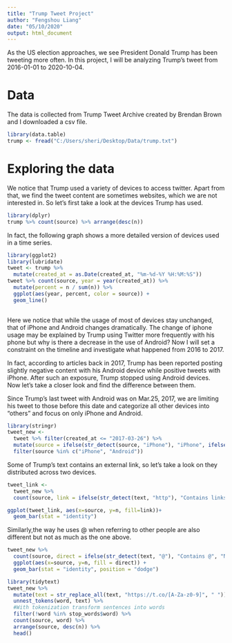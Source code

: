 ```yaml
---
title: "Trump Tweet Project"
author: "Fengshou Liang"
date: "05/10/2020"
output: html_document
---
```

 
As the US election approaches, we see President Donald Trump has been tweeting more often. In this project, I will be analyzing Trump's tweet from 2016-01-01 to 2020-10-04. 

# Data
The data is collected from Trump Tweet Archive created by Brendan Brown and I downloaded a csv file. 
```r
library(data.table)
trump <- fread("C:/Users/sheri/Desktop/Data/trump.txt")
```
# Exploring the data
We notice that Trump used a variety of devices to access twitter. Apart from that, we find the tweet content are sometimes websites, which we are not interested in. So let's first  take a look at the devices Trump has used. 
```r
library(dplyr)
trump %>% count(source) %>% arrange(desc(n))
```
In fact, the following graph shows a more detailed version of devices used in a time series. 
```r
library(ggplot2)
library(lubridate)
tweet <- trump %>% 
  mutate(created_at = as.Date(created_at, "%m-%d-%Y %H:%M:%S")) 
tweet %>% count(source, year = year(created_at)) %>%
  mutate(percent = n / sum(n)) %>%
  ggplot(aes(year, percent, color = source)) +
  geom_line()
  
```   

Here we notice that while the usage of most of devices stay unchanged, that of iPhone and Android changes dramatically. The change of iphone usage may be explained by Trump using Twitter more frequently with his phone but why is there a decrease in the use of Android? Now I will set a constraint on the timeline and investigate what happened from 2016 to 2017. 

In fact, according to articles back in 2017, Trump has been reported posting slightly negative content with his Android device while positive tweets with iPhone. After such an exposure, Trump stopped using Android devices. Now let's take a closer look and find the difference between them. 

Since Trump's last tweet with Android was on Mar.25, 2017, we are limiting his tweet to those before this date and categorize all other devices into "others" and focus on only iPhone and Android. 

```r
library(stringr)
tweet_new <- 
  tweet %>% filter(created_at <= "2017-03-26") %>%
  mutate(source = ifelse(str_detect(source, "iPhone"), "iPhone", ifelse(str_detect(source, "Android"), "Android", "Others"))) %>%
  filter(source %in% c("iPhone", "Android"))
```

Some of Trump's text contains an external link, so let's take a look on they distributed across two devices. 
```r
tweet_link <- 
  tweet_new %>% 
  count(source, link = ifelse(str_detect(text, "http"), "Contains links", "No links"))

ggplot(tweet_link, aes(x=source, y=n, fill=link))+
  geom_bar(stat = "identity")
```

Similarly,the way he uses @ when referring to other people are also different but not as much as the one above.
```r
tweet_new %>% 
  count(source, direct = ifelse(str_detect(text, "@"), "Contains @", "No @")) %>%
  ggplot(aes(x=source, y=n, fill = direct)) +
  geom_bar(stat = "identity", position = "dodge")
```

```r
library(tidytext)
tweet_new %>% 
  mutate(text = str_replace_all(text, "https://t.co/[A-Za-z0-9]", " ")) %>%
  unnest_tokens(word, text) %>% 
  #With tokenization transform sentences into words
  filter(!word %in% stop_words$word) %>%
  count(source, word) %>%
  arrange(source, desc(n)) %>%
  head()
```

